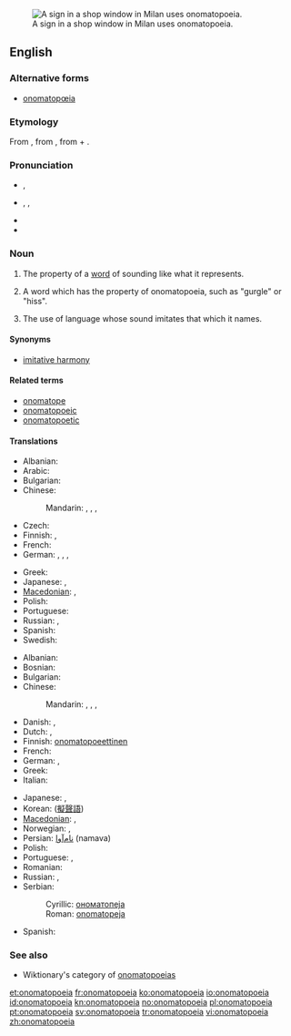 {{was wotd|2006|April|10}}
{{wikipedia}}
[[Image:Clocks no tic tac.JPG|thumb|right|A sign in a shop window in Milan uses onomatopoeia.]]
==English==

===Alternative forms===
* [[onomatopœia]]

===Etymology===
From {{etyl|grc}} {{term|ὀνοματοποιία|sc=polytonic|tr=onomatopoiia||the coining of a word in imitation of a sound|lang=grc}}, from {{term|ονοματοποιέω|sc=polytonic|tr=onomatopoieo||to coin names|lang=grc}}, from {{term|ὄνομα|sc=polytonic|tr=onoma||name|lang=grc}} + {{term|ποιέω|sc=polytonic|tr=poieo||to make, to do, to produce|lang=grc}}.

===Pronunciation===
* {{a|RP}} {{IPA|/ˌɒnəˌmætəˈpiə/}}, {{SAMPA|/%Qn@%m{t@"pi@/}}
* {{a|US}} {{enPR|än'ə-măt'ə-pēʹə ''or'' än'ə-mät'ə-pēʹə}}, {{IPA|/ˌɑːnəˌmætəˈpiə/|/ˌɑːnəˌmɑːtəˈpiə/}}, {{SAMPA|/%A:n@%m{t@"pi@/|/%A:n@%mA:t@"pi@/}}
* {{audio|en-us-onomatopoeia.ogg|Audio (US)}}
* {{rhymes|iə}}

===Noun===
{{en-noun|s|pl2=onomatopoeiae|-}}

# {{uncountable}} The property of a [[word]] of sounding like what it represents.
# {{countable}} A word which has the property of onomatopoeia, such as "gurgle" or "hiss".
# {{uncountable|rhetoric}} The use of language whose sound imitates that which it names.

====Synonyms====
* [[imitative harmony]]

====Related terms====
* [[onomatope]]
* [[onomatopoeic]]
* [[onomatopoetic]]

====Translations====
{{trans-top|property}}
* Albanian: {{t-|sq|onomatope|xs=Albanian}}
* Arabic: {{t|ar|محاكاة صوتية|f|tr=muHākāa Sawtiyya}}
* Bulgarian: {{t+|bg|ономатопея|f|tr=onomatopeja}}
* Chinese:
*: Mandarin: {{t|cmn|象聲|sc=Hani}},  {{t|cmn|象声|tr=xiàngshēng|sc=Hani}},  {{t|cmn|擬聲|sc=Hani}},  {{t|cmn|拟声|tr=nǐshēng|sc=Hani}}
* Czech: {{t-|cs|onomatopoeia|f}}
* Finnish: {{t-|fi|onomatopoeettisuus}},  {{t-|fi|onomatopoesia}}
* French: {{t+|fr|onomatopée|f}}
* German: {{t-|de|Onomatopoese|f}}, {{t+|de|Onomatopöie|f}},  {{t+|de|Lautmalerei}},  {{t|de|Schallnachahmung|f}}
{{trans-mid}}
* Greek: {{t+|el|ονοματοποιία|f|tr=onomatopi'ía}}
* Japanese: {{t|ja|擬音|tr=ぎおん, gion}},  {{t|ja|擬声|tr=ぎせい, gisei}}
* [[Macedonian]]: {{t-|mk|ономатопеја|f|tr=onomatopéja}},  {{t|mk|подражавање|n|tr=podražávanje}}
* Polish: {{t+|pl|onomatopeja|f}}
* Portuguese: {{t+|pt|onomatopeia|f}}
* Russian: {{t|ru|звукоподражание|n|tr=zvukopodražánije}},  {{t+|ru|ономатопея|f|tr=onomatopéja}}
* Spanish: {{t+|es|onomatopeya|f}}
* Swedish: {{t+|sv|onomatopoesi}}
{{trans-bottom}}

{{trans-top|word with this property}}
* Albanian: {{t|sq|onomatopeik|xs=Albanian}}
* Bosnian: {{t-|bs|onomatopeja|f}}
* Bulgarian: {{t+|bg|ономатопея|f}}
* Chinese:
*: Mandarin: {{t|cmn|象聲詞|sc=Hani}},  {{t|cmn|象声词|tr=xiàngshēngcí|sc=Hani}}, {{t|cmn|擬聲語|sc=Hani}},  {{t|cmn|拟声语|tr=nǐshēngyǔ|sc=Hani}}
* Danish: {{t+|da|onomatopoietikon}}, {{t+|da|lydord}}
* Dutch: {{t+|nl|onomatopee|f}}, {{t+|nl|klanknabootsing|f}}
* Finnish: [[onomatopoeettinen#Finnish|onomatopoeettinen]] {{t|fi|sana}}
* French: {{t+|fr|onomatopée|f}}
* German: {{t-|de|Onomatopoese|f}}, {{t+|de|Onomatopöie|f}}
* Greek: {{t+|el|ονοματοποιία|f}}
* Italian: {{t+|it|onomatopea}}
{{trans-mid}}
* Japanese: {{t-|ja|擬音語|tr=ぎおんご, giongo}},  {{t|ja|擬声語|tr=ぎせいご, giseigo}}
* Korean: {{t+|ko|의성어|tr=eui-seong-eo|sc=Hang}} ([[擬聲語]])
* [[Macedonian]]: {{t-|mk|ономатопеја|f|tr=onomatopéja}},  {{t|mk|подражавање|n|tr=podražávanje}}
* Norwegian: {{t-|no|lydord}},  {{t|no|onomatopoetikon}}
* Persian: [[نام‌آوا]] (namava)
* Polish: {{t+|pl|onomatopeja|f}}
* Portuguese: {{t+|pt|onomatopéia}} {{qualifier|Brazil}}, {{t+|pt|onomatopeia}} {{qualifier|Portugal}}
* Romanian: {{t-|ro|onomatopee|f}}
* Russian: {{t|ru|звукоподражание|n|tr=zvukopodražánije}},  {{t+|ru|ономатопея|f|tr=onomatopéja}}
* Serbian:
*: Cyrillic: [[ономатопеја#Serbian|ономатопеја]] {{f}}
*: Roman: [[onomatopeja#Serbian|onomatopeja]] {{f}}
* Spanish: {{t+|es|onomatopeya}}
{{trans-bottom}}

===See also===
* Wiktionary's category of [[:Category:Onomatopoeia|onomatopoeias]]

[[et:onomatopoeia]]
[[fr:onomatopoeia]]
[[ko:onomatopoeia]]
[[io:onomatopoeia]]
[[id:onomatopoeia]]
[[kn:onomatopoeia]]
[[no:onomatopoeia]]
[[pl:onomatopoeia]]
[[pt:onomatopoeia]]
[[sv:onomatopoeia]]
[[tr:onomatopoeia]]
[[vi:onomatopoeia]]
[[zh:onomatopoeia]]